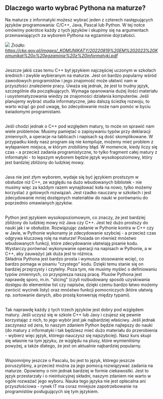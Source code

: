 ## Dlaczego warto wybrać Pythona na maturze?
Na maturze z informatyki możesz wybrać jeden z czterech następujących języków programowania: C/C++, Java, Pascal lub Python. W tej notce omówimy pokrótce każdy z tych języków i skupimy się na argumentach przemawiających za wyborem Pythona na egzaminie dojrzałości. 

![](https://i.imgur.com/HLMv2tA.png)
*Źródło: https://cke.gov.pl/images/_KOMUNIKATY/20220819%20EM%202023%20Komunikat%20o%20egzaminie%20z%20informatyki.pdf* <br/><br/>

Jeszcze jakiś czas temu C++ był językiem najczęściej uczonym w szkołach średnich i zwykle wybieranym na maturze. Jest on bardzo popularny wśród zawodowych programistów i jego znajomość może ułatwić nam w przyszłości znalezienie pracy. Uważa się jednak, że jest to trudny język, szczególnie dla początkujących. Wymaga opanowania dużej ilości materiału i usystematyzowania wiedzy ze znajomości działania komputerów. Jeśli planujemy wybrać studia informatyczne, jako dalszą ścieżkę rozwoju, to warto wziąć go pod uwagę, bo zdecydowanie może nam pomóc w byciu świadomymi programistami. <br/><br/>

Jeśli chodzi jednak o C++ pod względem matury, to może on sprawić nam wiele problemów. Musimy pamiętać o zapisywaniu typów przy deklaracji zmiennych, a operacje na tablicach i napisach są dość skomplikowane. W przypadku kiedy nasz program się nie kompiluje, możemy mieć problem z wyłapaniem miejsca, w którym zrobiliśmy błąd. W momencie, kiedy liczy się czas - a przecież zadania programistyczne, to tylko fragment całej matury z informatyki - to lepszym wyborem będzie język wysokopoziomowy, który jest bardziej zbliżony do ludzkiej mowy. <br/><br/>

Java nie jest złym wyborem, wydaje się być językiem prostszym w obsłudze niż C++, ze względu na dużo wbudowanych bibliotek - nie musimy więc za każdym razem wynajdować koła na nowo, tylko możemy korzystać z gotowych rozwiązań.  Jest rzadko nauczany w szkołach i jest zdecydowanie mniej dostępnych materiałów do nauki w porównaniu do poprzednio omawianych języków. <br/><br/>

Python jest językiem wysokopoziomowym, co znaczy, że jest bardziej zbliżony do ludzkiej mowy niż Java czy C++. Jest też dużo prostszy do nauki jak i w obsłudze. Rozwiązując zadanie w Pythonie kontra w C++ czy w Javie, w Pythonie wykonamy je zdecydowanie szybciej - a przecież czas odgrywa kluczową rolę na maturze! Posiada on również mnóstwo wbudowanych funkcji, które zdecydowanie ułatwiają pisanie kodu. Wystarczy porównać wykonywanie operacji na napisach w Pythonie, a w C++, aby zauważyć jak duża jest to różnica. <br/>
Składnia Pythona jest bardzo prosta i wymusza stosowanie wcięć, co bardzo pomaga w pisaniu "czystego" kodu. Dzięki temu stanie się on bardziej przejrzysty i czytelny. Poza tym, nie musimy myśleć o definiowaniu typów zmiennych, co przyspiesza naszą pracę. Plusów Pythona jest naprawdę sporo, m.in. "slicing" (czyli rozbudowany sposób uzyskiwania dostępu do elementów list czy napisów, dzięki czemu bardzo łatwo możemy zwrócić wycinek listy) oraz mnóstwo funkcji pomocniczych (które ułatwią np. sortowanie danych, albo prostą konwersję między typami).  <br/><br/>

Tak naprawdę każdy z tych trzech języków jest dobry pod względem matury.
Jeśli uczysz się w szkole C++ lub Javy i czujesz się pewnie korzystając z nich, to jego wybór jest jak najbardziej właściwy. Jeśli jednak zaczynasz od zera, to naszym zdaniem Python będzie najlepszy do nauki (do matury z informatyki i tak będziesz mieć dużo materiału do przerobienia - wybierz więc język, którego nauczysz się najszybciej). Nasz kurs skupi się własnie na tym języku, ze względu na plusy, które wymieniliśmy powyżej, a także dlatego, że jest on aktualnie najbardziej popularny. <br/><br/>

Wspomnijmy jeszcze o Pascalu, bo jest to język, którego jeszcze poruszyliśmy, a przecież można za jego pomocą rozwiązywać zadania na maturze. Opowiemy o nim jednak bardziej w formie ciekawostki. Jest to język przestarzały i o nieintuicyjnej składni, naszym zdaniem nie warto w ogóle rozważać jego wyboru. Nauka tego języka nie jest opłacalna ani przyszłościowa - rynek IT ma coraz mniejsze zapotrzebowanie na programistów posługujących się tym językiem. <br/><br/>

